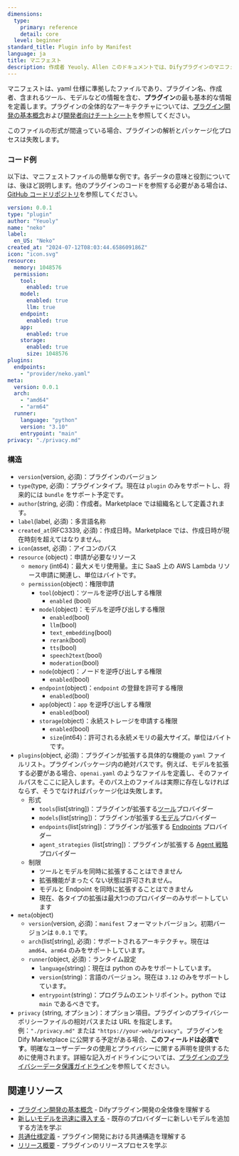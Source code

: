 ```yaml
---
dimensions:
  type:
    primary: reference
    detail: core
  level: beginner
standard_title: Plugin info by Manifest
language: ja
title: マニフェスト
description: 作成者 Yeuoly、Allen このドキュメントでは、Difyプラグインのマニフェストファイルについて詳しく説明します。これは、プラグインの基本情報を定義するYAMLファイルです。ドキュメントには、完全なコード例と詳細な構造説明が含まれており、プラグインのバージョン、タイプ、作成者、名称、リソース使用、権限申請、機能定義、ランタイムなど、各方面の設定情報を網羅しています。
---
```


マニフェストは、yaml 仕様に準拠したファイルであり、プラグイン名、作成者、含まれるツール、モデルなどの情報を含む、**プラグイン**の最も基本的な情報を定義します。プラグインの全体的なアーキテクチャについては、[プラグイン開発の基本概念](/plugin-dev-ja/0111-getting-started-dify-plugin)および[開発者向けチートシート](/plugin-dev-ja/0131-cheatsheet)を参照してください。

このファイルの形式が間違っている場合、プラグインの解析とパッケージ化プロセスは失敗します。

### コード例

以下は、マニフェストファイルの簡単な例です。各データの意味と役割については、後ほど説明します。他のプラグインのコードを参照する必要がある場合は、[GitHub コードリポジトリ](https://github.com/langgenius/dify-official-plugins/blob/main/tools/google/manifest.yaml)を参照してください。

```yaml
version: 0.0.1
type: "plugin"
author: "Yeuoly"
name: "neko"
label:
  en_US: "Neko"
created_at: "2024-07-12T08:03:44.658609186Z"
icon: "icon.svg"
resource:
  memory: 1048576
  permission:
    tool:
      enabled: true
    model:
      enabled: true
      llm: true
    endpoint:
      enabled: true
    app:
      enabled: true
    storage: 
      enabled: true
      size: 1048576
plugins:
  endpoints:
    - "provider/neko.yaml"
meta:
  version: 0.0.1
  arch:
    - "amd64"
    - "arm64"
  runner:
    language: "python"
    version: "3.10"
    entrypoint: "main"
privacy: "./privacy.md"
```

### 構造

* `version`(version, 必須)：プラグインのバージョン
* `type`(type, 必須)：プラグインタイプ。現在は `plugin` のみをサポートし、将来的には `bundle` をサポート予定です。
* `author`(string, 必須)：作成者。Marketplace では組織名として定義されます。
* `label`(label, 必須)：多言語名称
* `created_at`(RFC3339, 必須)：作成日時。Marketplace では、作成日時が現在時刻を超えてはなりません。
* `icon`(asset, 必須)：アイコンのパス
* `resource` (object)：申請が必要なリソース
  * `memory` (int64)：最大メモリ使用量。主に SaaS 上の AWS Lambda リソース申請に関連し、単位はバイトです。
  * `permission`(object)：権限申請
    * `tool`(object)：ツールを逆呼び出しする権限
      * `enabled` (bool)
    * `model`(object)：モデルを逆呼び出しする権限
      * `enabled`(bool)
      * `llm`(bool)
      * `text_embedding`(bool)
      * `rerank`(bool)
      * `tts`(bool)
      * `speech2text`(bool)
      * `moderation`(bool)
    * `node`(object)：ノードを逆呼び出しする権限
      * `enabled`(bool)
    * `endpoint`(object)：`endpoint` の登録を許可する権限
      * `enabled`(bool)
    * `app`(object)：`app` を逆呼び出しする権限
      * `enabled`(bool)
    * `storage`(object)：永続ストレージを申請する権限
      * `enabled`(bool)
      * `size`(int64)：許可される永続メモリの最大サイズ。単位はバイトです。
* `plugins`(object, 必須)：プラグインが拡張する具体的な機能の `yaml` ファイルリスト。プラグインパッケージ内の絶対パスです。例えば、モデルを拡張する必要がある場合、`openai.yaml` のようなファイルを定義し、そのファイルパスをここに記入します。そのパス上のファイルは実際に存在しなければならず、そうでなければパッケージ化は失敗します。
  * 形式
    * `tools`(list\[string])：プラグインが拡張する[ツール](/plugin-dev-ja/0222-tool-plugin)プロバイダー
    * `models`(list\[string])：プラグインが拡張する[モデル](/plugin-dev-ja/0131-model-plugin-introduction.ja)プロバイダー
    * `endpoints`(list\[string])：プラグインが拡張する [Endpoints](/plugin-dev-ja/0432-endpoint) プロバイダー
    * `agent_strategies` (list\[string])：プラグインが拡張する [Agent 戦略](/plugin-dev-ja/9433-agent-strategy-plugin)プロバイダー
  * 制限
    * ツールとモデルを同時に拡張することはできません
    * 拡張機能がまったくない状態は許可されません。
    * モデルと Endpoint を同時に拡張することはできません
    * 現在、各タイプの拡張は最大1つのプロバイダーのみサポートしています
* `meta`(object)
  * `version`(version, 必須)：`manifest` フォーマットバージョン。初期バージョンは `0.0.1` です。
  * `arch`(list\[string], 必須)：サポートされるアーキテクチャ。現在は `amd64`、`arm64` のみをサポートしています。
  * `runner`(object, 必須)：ランタイム設定
    * `language`(string)：現在は python のみをサポートしています。
    * `version`(string)：言語のバージョン。現在は `3.12` のみをサポートしています。
    * `entrypoint`(string)：プログラムのエントリポイント。python では `main` であるべきです。
* `privacy` (string, オプション)：オプション項目。プラグインのプライバシーポリシーファイルの相対パスまたは URL を指定します。例：`"./privacy.md"` または `"https://your-web/privacy"`。プラグインを Dify Marketplace に公開する予定がある場合、**このフィールドは必須です**。明確なユーザーデータの使用とプライバシーに関する声明を提供するために使用されます。詳細な記入ガイドラインについては、[プラグインのプライバシーデータ保護ガイドライン](/plugin-dev-ja/0312-privacy-protection-guidelines)を参照してください。

## 関連リソース

- [プラグイン開発の基本概念](/plugin-dev-ja/0111-getting-started-dify-plugin) - Difyプラグイン開発の全体像を理解する
- [新しいモデルを迅速に導入する](/plugin-dev-ja/0211-getting-started-new-model) - 既存のプロバイダーに新しいモデルを追加する方法を学ぶ
- [共通仕様定義](/plugin-dev-ja/0411-general-specifications) - プラグイン開発における共通構造を理解する
- [リリース概要](/plugin-dev-ja/0321-release-overview) - プラグインのリリースプロセスを学ぶ
